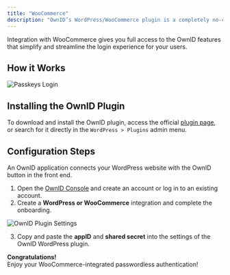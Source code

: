 ```yaml
---
title: "WooCommerce"
description: "OwnID’s WordPress/WooCommerce plugin is a completely no-code way to add passwordless authentication to your website with a few clicks."
---
```



Integration with WooCommerce gives you full access to the OwnID features that simplify and streamline the login experience for your users.

## How it Works

<Frame type="glass">
  <img src="/images/woocommerce-login.png" alt="Passkeys Login"></img>
</Frame>

## Installing the OwnID Plugin
To download and install the OwnID plugin, access the official [plugin page](https://wordpress.org/plugins/ownid-passwordless-login/), or search for it directly in the `WordPress > Plugins` admin menu. 

## Configuration Steps
An OwnID application connects your WordPress website with the OwnID button in the front end. 

<BuildAppSnippet connector_name="WordPress"/>

1. Open the [OwnID Console](https://console.ownid.com/) and create an account or log in to an existing account.
2. Create a **WordPress or WooCommerce** integration and complete the onboarding.

<Frame type="glass">
  <img src="/images/wordpress-settings.png" alt="OwnID Plugin Settings"></img>
</Frame>

3. Copy and paste the **appID** and **shared secret** into the settings of the OwnID WordPress plugin.

<Check>**Congratulations!**   
Enjoy your WooCommerce-integrated passwordless authentication!</Check>

<NextStepsSnippet/>

